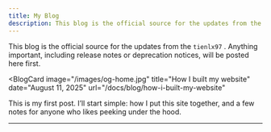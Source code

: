 ```yaml
---
title: My Blog
description: This blog is the official source for the updates from the `tienlx97` . Anything important, including release notes or deprecation notices, will be posted here first.
---
```


<Intro>

This blog is the official source for the updates from the `tienlx97` . Anything important, including release notes or deprecation notices, will be posted here first.

</Intro>

<div className="sm:-mx-5 flex flex-col gap-5 mt-12">

<BlogCard
  image="/images/og-home.jpg"
  title="How I built my website"
  date="August 11, 2025"
  url="/docs/blog/how-i-built-my-website"
>
  This is my first post. I’ll start simple: how I put this site together, and a few notes for anyone who likes peeking
  under the hood.
</BlogCard>

</div>

---

<div className="h-12"></div>
